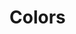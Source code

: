 <!--
  title: colors
-->



<Meta title="Styles/Colors" />

# Colors

<ColorPalette>
  <ColorItem
    title="theme.color.primary"
    subtitle="Coral"
    colors={[color.primary]}
  />
  <ColorItem
    title="theme.color.secondary"
    subtitle="Blue"
    colors={[color.secondary]}
  />
  <ColorItem
    title="theme.color.tertiary"
    subtitle="Grey"
    colors={[color.tertiary]}
  />
  <ColorItem
    title="theme.color.positive"
    subtitle="Evergreen"
    colors={[color.positive]}
  />
  <ColorItem
    title="theme.color.warning"
    subtitle="Burnt sienna"
    colors={[color.warning]}
  />
  <ColorItem
    title="theme.color.negative"
    subtitle="Crimson"
    colors={[color.negative]}
  />
  <ColorItem
    title="theme.color.selected"
    subtitle="Navy"
    colors={[color.selected]}
  />
  <ColorItem
    title="theme.color.orange"
    subtitle="Orange"
    colors={[color.orange]}
  />
  <ColorItem title="theme.color.gold" subtitle="Gold" colors={[color.gold]} />
  <ColorItem
    title="theme.color.green"
    subtitle="Green"
    colors={[color.green]}
  />
  <ColorItem
    title="theme.color.seafoam"
    subtitle="Seafoam"
    colors={[color.seafoam]}
  />
  <ColorItem
    title="theme.color.purple"
    subtitle="Purple"
    colors={[color.purple]}
  />
  <ColorItem
    title="theme.color.ultraviolet"
    subtitle="Ultraviolet"
    colors={[color.ultraviolet]}
  />
  <ColorItem title="theme.color.red" subtitle="Red" colors={[color.red]} />
  <ColorItem
    title="theme.color.border"
    subtitle="Transparent grey"
    colors={[color.border]}
  />
  <ColorItem
    title="Monochrome"
    colors={[
      color.darkest,
      color.darker,
      color.dark,
      color.mediumdark,
      color.medium,
      color.mediumlight,
      color.light,
      color.lighter,
      color.lightest,
    ]}
  />
</ColorPalette>
